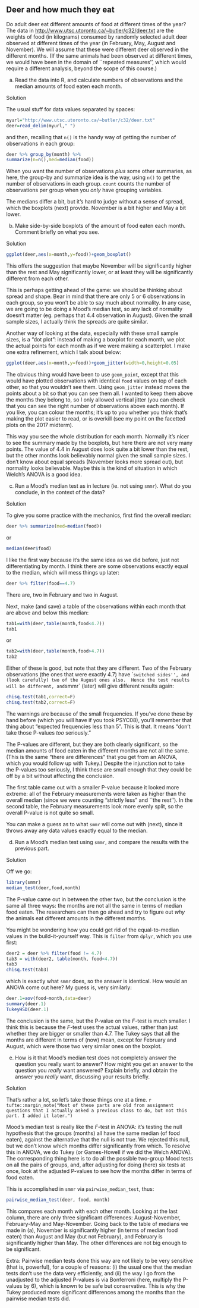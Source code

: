 ##  Deer and how much they eat


 Do adult deer eat different amounts of food at different
times of the year? The data in
[http://www.utsc.utoronto.ca/~butler/c32/deer.txt](http://www.utsc.utoronto.ca/~butler/c32/deer.txt) are the weights
of food (in kilograms) consumed by randomly selected adult deer
observed at different times of the year (in February, May, August and
November). We will assume that these were different deer observed in
the different months. (If the same animals had been observed at
different times, we would have been in the domain of ``repeated
measures'', which would require a different analysis, beyond the scope
of this course.)



(a) Read the data into R, and calculate numbers of observations
and the median amounts of food
eaten each month.
 
Solution


The usual stuff for data values separated by spaces:
```r
myurl="http://www.utsc.utoronto.ca/~butler/c32/deer.txt"
deer=read_delim(myurl," ")
```     

and then, recalling that `n()` is the handy way of getting the
number of observations in each group:

```r
deer %>% group_by(month) %>% 
summarize(n=n(),med=median(food))
``` 

When you want the number of observations *plus* some other
summaries, as here, the group-by and summarize idea is the way, using
`n()` to get the number of observations in each
group. `count` counts the number of observations per group when
you *only* have grouping variables.

The medians differ a bit, but it's hard to judge without a sense of
spread, which the boxplots (next) provide. November is a bit higher
and May a bit lower.
 

(b) Make side-by-side boxplots of the amount of food eaten each
month. Comment briefly on what you see. 
 
Solution


```r
ggplot(deer,aes(x=month,y=food))+geom_boxplot()
```     

This offers the suggestion that maybe November will be significantly
higher than the rest and May significantly lower, or at least they
will be significantly different from each other.

This is perhaps getting ahead of the game: we should be thinking about
spread and shape. Bear in mind that there are only 5 or 6 observations
in each group, so you won't be able to say much about normality. In
any case, we are going to be doing a Mood's median test, so any lack
of normality doesn't matter (eg. perhaps that 4.4 observation in
August). Given the small sample sizes, I actually think the spreads
are quite similar.

Another way of looking at the data, especially with these small sample
sizes, is a "dot plot": instead of making a boxplot for each month,
we plot the actual points for each month as if we were making a
scatterplot. I make one extra refinement, which I talk about below:

```r
ggplot(deer,aes(x=month,y=food))+geom_jitter(width=0,height=0.05)
``` 

The obvious thing would have been to use `geom_point`, except
that this would have plotted observations with identical `food`
values on top of each other, so that you wouldn't see them.\endnote{There are
actual identical values in the data, which you can check, but since
the data values are only given to one decimal, it's a sensible thing
to be worried about in any case.}  Using `geom_jitter` instead
moves the points about a bit so that you can see them all. I wanted to
keep them above the months they belong to, so I only allowed vertical
jitter (you can check that you can see the right number of
observations above each month). If you like, you can colour the
months; it's up to you whether you think that's making the plot easier
to read, or is overkill (see my point on the facetted plots on the
2017 midterm).

This way you see the whole distribution for each month. Normally it's
nicer to see the summary made by the boxplots, but here there are not
very many points. The value of 4.4 in August does look quite a bit
lower than the rest, but the other months look believably normal given
the small sample sizes. I don't know about equal spreads (November
looks more spread out), but normality looks believable. Maybe this is
the kind of situation in which Welch's ANOVA is a good idea.
 

(c) Run a Mood's median test as in lecture (ie.\ not using
`smmr`). What do you conclude, in the context of the data? 
 
Solution


To give you some practice with the mechanics, first find the
overall median:
```r
deer %>% summarize(med=median(food))
```     

or

```r
median(deer$food)
``` 

I like the first way because it's the same idea as we did before, just
not differentiating by month. I think there are some observations
exactly equal to the median, which will mess things up later:

```r
deer %>% filter(food==4.7)
``` 

There are, two in February and two in August.

Next, make (and save) a table of the observations within each month
that are above and below this median:

```r
tab1=with(deer,table(month,food<4.7))
tab1
``` 

or

```r
tab2=with(deer,table(month,food>4.7))
tab2
``` 

Either of these is good, but note that they are different. Two of the
February observations (the ones that were exactly 4.7) have ``switched
sides'', and (look carefully) two of the August ones also.  Hence the
test results will be different, and `smmr` (later) will give
different results again:

```r
chisq.test(tab1,correct=F)
chisq.test(tab2,correct=F)
``` 

The warnings are because of the small frequencies. If you've done
these by hand before (which you will have if you took PSYC08), you'll
remember that thing about "expected frequencies less than 5". This
is that. It means "don't take those P-values *too* seriously."

The P-values are different, but they are both clearly significant, so the
median amounts of food eaten in the different months are not all the
same. (This is the same "there are differences" that you get from an
ANOVA, which you would follow up with Tukey.) Despite the injunction
not to take the P-values too seriously, I think these are small enough
that they could be off by a bit without affecting the conclusion.

The first table came out with a smaller P-value because it looked more
extreme: all of the February measurements were taken as higher than
the overall median (since we were counting "strictly less" and ``the
rest''). In the second table, the February measurements look more
evenly split, so the overall P-value is not quite so small.

You can make a guess as to what `smmr` will come out with
(next), since it throws away any data values exactly equal to the median.
 

(d) Run a Mood's median test using `smmr`, and compare the
results with the previous part.
 
Solution


Off we go:
```r
library(smmr)
median_test(deer,food,month)
```     

The P-value came out in between the other two, but the conclusion is
the same all three ways: the months are not all the same in terms of
median food eaten. The researchers can then go ahead and try to figure
out *why* the animals eat different amounts in the different months.

You might be wondering how you could get rid of the equal-to-median
values in the build-it-yourself way. This is `filter` from
`dplyr`, which you use first:

```r
deer2 = deer %>% filter(food != 4.7) 
tab3 = with(deer2, table(month, food<4.7))
tab3
chisq.test(tab3)
``` 

which is exactly what `smmr` does, so the answer is
identical.\endnote{The computer scientists among you will note that I
should not use equals or not-equals to compare a decimal
"floating-point" number, since decimal numbers are not represented
exactly in the computer. R, however, is ahead of us here, since when
you try to do "`food` not equal to 4.7", it tests whether
`food` is more than a small distance away from 4.7, which is
the right way to do it. In R, therefore, code like my \texttt{food !=
4.7} does exactly what I want, but in something like C, it
*does not*, and you have to be more careful:
`abs(food-4.7)>1e-8`, or something like that. The small number
`1e-8` is known as "machine epsilon", the smallest number on
a computer that is distinguishable from zero.}
How would an ANOVA come out here? My guess is, very similarly:

```r
deer.1=aov(food~month,data=deer)
summary(deer.1)
TukeyHSD(deer.1)
``` 

The conclusion is the same, but the P-value on the $F$-test is much
smaller. I think this is because the $F$-test uses the actual values,
rather than just whether they are bigger or smaller than 4.7. The
Tukey says that all the months are different in terms of (now) mean,
except for February and August, which were those two very similar ones
on the boxplot.
 


(e) How is it that Mood's median test does not completely answer the
question you really want to answer? How might you get an answer to the
question you *really* want answered? Explain briefly, and obtain
the answer you *really* want, discussing your results briefly.



Solution


That's rather a lot, so let's take those things one at a
time.
`r tufte::margin_note("Most of these parts are old from assignment questions that I actually asked a previous class to do, but not this part. I added it later.")`

Mood's median test is really like the $F$-test in ANOVA: it's testing
the null hypothesis
that the groups (months) all have the same median (of food eaten),
against the alternative that the null is not true. We rejected this
null, but we don't know which months differ significantly from
which. To resolve this in ANOVA, we do Tukey (or Games-Howell if we
did the Welch ANOVA). The corresponding thing here is to do all the
possible two-group Mood tests on all the pairs of groups, and, after
adjusting for doing (here) six tests at once, look at the adjusted
P-values to see how the months differ in terms of food eaten.

This is accomplished in `smmr` via `pairwise_median_test`,
thus: 

```r
pairwise_median_test(deer, food, month)
``` 

This compares each month with each other month. Looking at the last
column, there are only three significant differences: August-November,
February-May and May-November. Going back to the table of medians we
made in (a), November is significantly higher (in terms of median food
eaten) than August and May (but not February), and February is
significantly higher than May. The other differences are not big
enough to be significant.

Extra: Pairwise median tests done this way are not likely to be very
sensitive (that is, powerful), for a couple of reasons: (i) the usual
one that the median tests don't use the data very efficiently, and
(ii) the way I go from the unadjusted to the adjusted P-values is via
Bonferroni (here, multiply the P-values by 6), which is known to be
safe but conservative. This is why the Tukey produced more significant
differences among the months than the pairwise median tests did.




